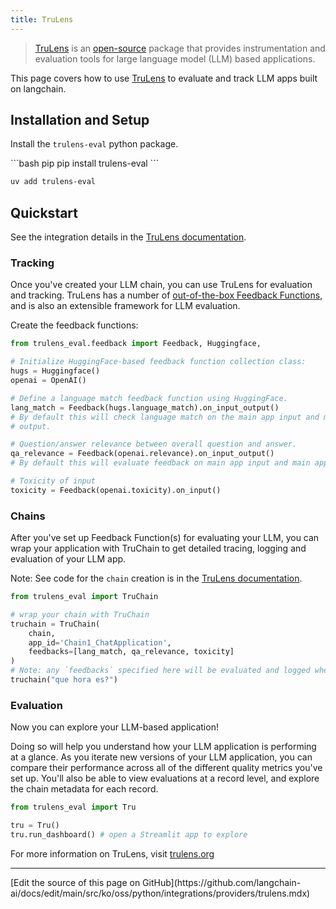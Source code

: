 ```yaml
---
title: TruLens
---
```


>[TruLens](https://trulens.org) is an [open-source](https://github.com/truera/trulens) package that provides instrumentation and evaluation tools for large language model (LLM) based applications.

This page covers how to use [TruLens](https://trulens.org) to evaluate and track LLM apps built on langchain.


## Installation and Setup

Install the `trulens-eval` python package.

<CodeGroup>
```bash pip
pip install trulens-eval
```

```bash uv
uv add trulens-eval
```
</CodeGroup>

## Quickstart

See the integration details in the [TruLens documentation](https://www.trulens.org/trulens_eval/getting_started/quickstarts/langchain_quickstart/).

### Tracking

Once you've created your LLM chain, you can use TruLens for evaluation and tracking.
TruLens has a number of [out-of-the-box Feedback Functions](https://www.trulens.org/trulens_eval/evaluation/feedback_functions/),
and is also an extensible framework for LLM evaluation.

Create the feedback functions:

```python
from trulens_eval.feedback import Feedback, Huggingface,

# Initialize HuggingFace-based feedback function collection class:
hugs = Huggingface()
openai = OpenAI()

# Define a language match feedback function using HuggingFace.
lang_match = Feedback(hugs.language_match).on_input_output()
# By default this will check language match on the main app input and main app
# output.

# Question/answer relevance between overall question and answer.
qa_relevance = Feedback(openai.relevance).on_input_output()
# By default this will evaluate feedback on main app input and main app output.

# Toxicity of input
toxicity = Feedback(openai.toxicity).on_input()
```

### Chains

After you've set up Feedback Function(s) for evaluating your LLM, you can wrap your application with
TruChain to get detailed tracing, logging and evaluation of your LLM app.

Note: See code for the `chain` creation is in
the [TruLens documentation](https://www.trulens.org/trulens_eval/getting_started/quickstarts/langchain_quickstart/).

```python
from trulens_eval import TruChain

# wrap your chain with TruChain
truchain = TruChain(
    chain,
    app_id='Chain1_ChatApplication',
    feedbacks=[lang_match, qa_relevance, toxicity]
)
# Note: any `feedbacks` specified here will be evaluated and logged whenever the chain is used.
truchain("que hora es?")
```

### Evaluation

Now you can explore your LLM-based application!

Doing so will help you understand how your LLM application is performing at a glance. As you iterate new versions of your LLM application, you can compare their performance across all of the different quality metrics you've set up. You'll also be able to view evaluations at a record level, and explore the chain metadata for each record.

```python
from trulens_eval import Tru

tru = Tru()
tru.run_dashboard() # open a Streamlit app to explore
```

For more information on TruLens, visit [trulens.org](https://www.trulens.org/)

---

<Callout icon="pen-to-square" iconType="regular">
  [Edit the source of this page on GitHub](https://github.com/langchain-ai/docs/edit/main/src/ko/oss/python/integrations/providers/trulens.mdx)
</Callout>
